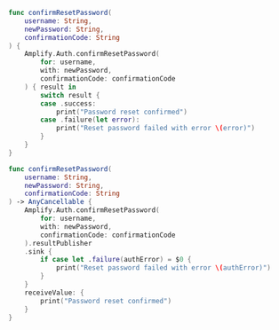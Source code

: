 <BlockSwitcher>

<Block name="Listener (iOS 11+)">

```swift
func confirmResetPassword(
    username: String,
    newPassword: String,
    confirmationCode: String
) {
    Amplify.Auth.confirmResetPassword(
        for: username,
        with: newPassword,
        confirmationCode: confirmationCode
    ) { result in
        switch result {
        case .success:
            print("Password reset confirmed")
        case .failure(let error):
            print("Reset password failed with error \(error)")
        }
    }
}
```

</Block>

<Block name="Combine">

```swift
func confirmResetPassword(
    username: String,
    newPassword: String,
    confirmationCode: String
) -> AnyCancellable {
    Amplify.Auth.confirmResetPassword(
        for: username,
        with: newPassword,
        confirmationCode: confirmationCode
    ).resultPublisher
    .sink {
        if case let .failure(authError) = $0 {
            print("Reset password failed with error \(authError)")
        }
    }
    receiveValue: {
        print("Password reset confirmed")
    }
}
```

</Block>

</BlockSwitcher>
